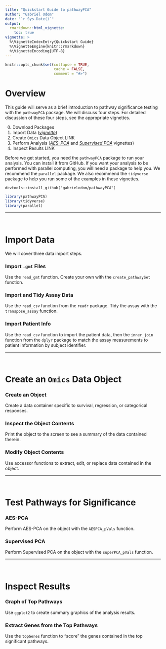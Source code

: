 ```yaml
---
title: "Quickstart Guide to pathwayPCA"
author: "Gabriel Odom"
date: "`r Sys.Date()`"
output:
  rmarkdown::html_vignette:
    toc: true
vignette: >
  %\VignetteIndexEntry{Quickstart Guide}
  %\VignetteEngine{knitr::rmarkdown}
  %\VignetteEncoding{UTF-8}
---
```


```r
knitr::opts_chunk$set(collapse = TRUE,
                      cache = FALSE,
                      comment = "#>")
```


# Overview
This guide will serve as a brief introduction to pathway significance testing with the `pathwayPCA` package. We will discuss four steps. For detailed discussion of these four steps, see the appropriate vignettes.

0. Download Packages
1. Import Data ([*vignette*](https://gabrielodom.github.io/pathwayPCA/articles/Importing_Data.html))
2. Create `Omics` Data Object LINK
3. Perform Analysis ([*AES-PCA*](https://gabrielodom.github.io/pathwayPCA/articles/AES-PCA_Walkthrough.html) and [*Supervised PCA*](https://gabrielodom.github.io/pathwayPCA/articles/Supervised_PCA_Walkthrough.html) vignettes)
4. Inspect Results LINK

Before we get started, you need the `pathwayPCA` package to run your analysis. You can install it from GitHub. If you want your analysis to be performed with parallel computing, you will need a package to help you. We recommend the `parallel` package. We also recommend the `tidyverse` package to help you run some of the examples in these vignettes. 
```
devtools::install_github("gabrielodom/pathwayPCA")
```
```r
library(pathwayPCA)
library(tidyverse)
library(parallel)
```

*******************************************************************************

</br>


# Import Data
We will cover three data import steps.

### Import `.gmt` Files
Use the `read_gmt` function. Create your own with the `create_pathwaySet` function.

### Import and Tidy Assay Data
Use the `read_csv` function from the `readr` package. Tidy the assay with the `transpose_assay` function.

### Import Patient Info
Use the `read_csv` function to import the patient data, then the `inner_join` function from the `dplyr` package to match the assay measurements to patient information by subject identifier.

*******************************************************************************

</br>


# Create an `Omics` Data Object

### Create an Object
Create a data container specific to survival, regression, or categorical responses.


### Inspect the Object Contents
Print the object to the screen to see a summary of the data contained therein.

### Modify Object Contents
Use accessor functions to extract, edit, or replace data contained in the object.

*******************************************************************************

</br>


# Test Pathways for Significance

### AES-PCA
Perform AES-PCA on the object with the `AESPCA_pVals` function.

### Supervised PCA
Perform Supervised PCA on the object with the `superPCA_pVals` function.

*******************************************************************************

</br>


# Inspect Results

### Graph of Top Pathways
Use `ggplot2` to create summary graphics of the analysis results.

### Extract Genes from the Top Pathways
Use the `topGenes` function to "score" the genes contained in the top significant pathways.
